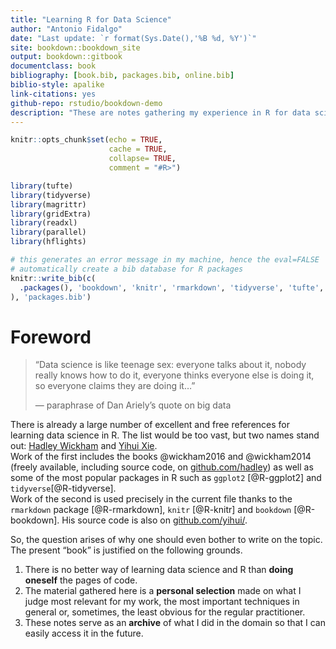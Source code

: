 ```yaml
--- 
title: "Learning R for Data Science"
author: "Antonio Fidalgo"
date: "Last update: `r format(Sys.Date(),'%B %d, %Y')`"
site: bookdown::bookdown_site
output: bookdown::gitbook
documentclass: book
bibliography: [book.bib, packages.bib, online.bib]
biblio-style: apalike
link-citations: yes
github-repo: rstudio/bookdown-demo
description: "These are notes gathering my experience in R for data science."
---
```


```r
knitr::opts_chunk$set(echo = TRUE,
                      cache = TRUE,
                      collapse= TRUE,
                      comment = "#R>")

library(tufte)
library(tidyverse)
library(magrittr)
library(gridExtra)
library(readxl)
library(parallel)
library(hflights)
```



```r
# this generates an error message in my machine, hence the eval=FALSE
# automatically create a bib database for R packages
knitr::write_bib(c(
  .packages(), 'bookdown', 'knitr', 'rmarkdown', 'tidyverse', 'tufte', 'gridExtra', 'magrittr', 'readxl', 'parallel'
), 'packages.bib')

```


# Foreword {-}



> "Data science is like teenage sex: everyone talks about it, nobody really knows how to do it, everyone thinks everyone else is doing it, so everyone claims they are doing it..."   
>
> --- paraphrase of Dan Ariely's quote on big data 



There is already a large number of excellent and free references for learning data science in R. The list would be too vast, but two names stand out: [Hadley Wickham](http://hadley.nz/) and [Yihui Xie](https://yihui.name/en/about/).    
Work of the first includes the books @wickham2016 and @wickham2014 (freely available, including source code, on [github.com/hadley](https://github.com/hadley)) as well as some of the most popular packages in R such as  `ggplot2` [@R-ggplot2] and `tidyverse`[@R-tidyverse].  
Work of the second is used precisely in the current file thanks to the `rmarkdown` package [@R-rmarkdown], `knitr` [@R-knitr] and `bookdown` [@R-bookdown]. His source code is also on [github.com/yihui/](https://github.com/yihui/).  

So, the question arises of why one should even bother to write on the topic. The present "book" is justified on the following grounds.  

1. There is no better way of learning data science and R than **doing oneself** the pages of code.  
2. The material gathered here is a **personal selection** made on what I judge most relevant for my work, the most important techniques in general or, sometimes, the least obvious for the regular practitioner.  
3. These notes serve as an **archive** of what I did in the domain so that I can easily access it in the future.







